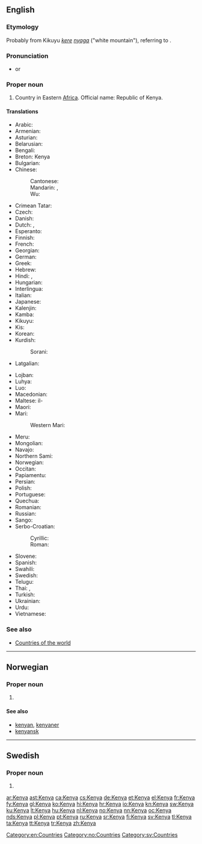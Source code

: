 ==English==
{{wikipedia}}

===Etymology===
Probably from Kikuyu ''[[kere]] [[nyaga]]'' ("white mountain"), referring to {{w|Mount Kenya}}.

===Pronunciation===
* {{IPA|/ˈkɛnjə/|lang=en}} or {{IPA|/ˈkiːnjə/|lang=en}}

===Proper noun===
{{en-proper noun}}

# Country in Eastern [[Africa]]. Official name: Republic of Kenya.

====Translations====
{{trans-top|country in Eastern Africa}}
* Arabic: {{t-|ar|كينيا|f|tr=kiinya}}
* Armenian: {{t-|hy|Քենիա|tr=K'enia}}
* Asturian: {{t-|ast|Keña|f}}
* Belarusian: {{t-|be|Кенія|f|tr=Kénija}}
* Bengali: {{t-|bn|কেনিয়া|sc=Beng}}
* Breton: Kenya
* Bulgarian: {{t-|bg|Кения|f|tr=Kénija}}
* Chinese:
*: Cantonese: {{tø|yue|肯雅|sc=Hani}}
*: Mandarin: {{t-|cmn|肯尼亞|sc=Hani}},  {{t-|cmn|肯尼亚|tr=Kěnníyà|sc=Hani}}
*: Wu: {{tø|wuu|肯尼亚|sc=Hani}}
* Crimean Tatar: {{tø|crh|Keniya}}
* Czech: {{t+|cs|Keňa|f}}
* Danish: {{t-|da|Kenya}}
* Dutch: {{t+|nl|Kenia}}, {{t+|nl|Kenya}}
* Esperanto: {{t-|eo|Kenjo}}
* Finnish: {{t+|fi|Kenia}}
* French: {{t+|fr|Kenya}}
* Georgian: {{t-|ka|კენია|sc=Geor}}
* German: {{t+|de|Kenia}}
* Greek: {{t-|el|Κένυα|f|tr=Kénya}}
* Hebrew: {{t-|he|קניה|f|tr=kenya}}
* Hindi: {{t+|hi|कीनिया|tr=kīniyā}}, {{t-|hi|केन्या|tr=kēn'yā}}
* Hungarian: {{t+|hu|Kenya}}
* Interlingua: {{t-|ia|Kenya}}
* Italian: {{t-|it|Kenya}}
* Japanese: {{t+|ja|ケニア|tr=Kenia}}
* Kalenjin: {{tø|kln|Kenya}}
* Kamba: {{tø|kam|Kenya}}
* Kikuyu: {{tø|ki|Kenya}}
* Kis: {{tø|kis|Kenya}}
* Korean: {{t+|ko|케냐|tr=Kenya|sc=Hang}}
* Kurdish:
*: Sorani: {{t|ku|کینیا|sc=ku-Arab}}
* Latgalian: {{tø|ltg|Keneja}}
{{trans-mid}}
* Lojban: {{t|jbo|kenias}}
* Luhya: {{tø|luy|Kenya}}
* Luo: {{tø|luo|Kenya}}
* Macedonian: {{t+|mk|Кенија|f|tr=Kénija}}
* Maltese: il-{{t-|mt|Kenja}}
* Maori: {{t|mi|Kēnia}}
* Mari:
*: Western Mari: {{tø|mrj|Кени}}
* Meru: {{tø|mer|Kenya}}
* Mongolian: {{t-|mn|Кени|tr=Kéni|sc=Cyrl}}
* Navajo: {{tø|nv|Kénya}}
* Northern Sami: {{tø|se|Kenia}}
* Norwegian: {{t+|no|Kenya}}
* Occitan: {{t+|oc|Kenya|m}}
* Papiamentu: {{tø|pap|Kenia}}
* Persian: {{t-|fa|کنیا}}
* Polish: {{t+|pl|Kenia|f}}
* Portuguese: {{t+|pt|Quénia|f}}
* Quechua: {{t|qu|Kinya}}
* Romanian: {{t-|ro|Kenya|f}}
* Russian: {{t+|ru|Кения|f|tr=Kénija}}
* Sango: {{t|sg|Kenyäa}}
* Serbo-Croatian:
*: Cyrillic: {{t-|sh|Кенија|f|sc=Cyrl}}
*: Roman: {{t-|sh|Kenija|f}}
* Slovene: {{t+|sl|Kenija|f}}
* Spanish: {{t+|es|Kenia|f}}
* Swahili: {{t+|sw|kenya}}
* Swedish: {{t+|sv|Kenya}}
* Telugu: {{t+|te|కెన్యా}}
* Thai: {{t+|th|เคนยา}}, {{t-|th|ประเทศเคนยา}}
* Turkish: {{t+|tr|Kenya}}
* Ukrainian: {{t+|uk|Кенія|f|tr=Kénija}}
* Urdu: {{t-|ur|کینیا|tr=kīniyā}}
* Vietnamese: {{t-|vi|Kenya}}
{{trans-bottom}}

===See also===
* [[Appendix:Countries of the world|Countries of the world]]

[[Category:en:Countries]]

----

==Norwegian==

===Proper noun===
{{head|no|proper noun}}

# {{l|en|Kenya}}

====See also====
* [[kenyan]], [[kenyaner]]
* [[kenyansk]]

[[Category:no:Countries]]

----

==Swedish==

===Proper noun===
{{head|sv|proper noun}}

# {{l|en|Kenya}}

[[Category:sv:Countries]]

[[ar:Kenya]]
[[ast:Kenya]]
[[ca:Kenya]]
[[cs:Kenya]]
[[de:Kenya]]
[[et:Kenya]]
[[el:Kenya]]
[[fr:Kenya]]
[[fy:Kenya]]
[[gl:Kenya]]
[[ko:Kenya]]
[[hi:Kenya]]
[[hr:Kenya]]
[[io:Kenya]]
[[kn:Kenya]]
[[sw:Kenya]]
[[ku:Kenya]]
[[lt:Kenya]]
[[hu:Kenya]]
[[nl:Kenya]]
[[no:Kenya]]
[[nn:Kenya]]
[[oc:Kenya]]
[[nds:Kenya]]
[[pl:Kenya]]
[[pt:Kenya]]
[[ru:Kenya]]
[[sr:Kenya]]
[[fi:Kenya]]
[[sv:Kenya]]
[[tl:Kenya]]
[[ta:Kenya]]
[[tt:Kenya]]
[[tr:Kenya]]
[[zh:Kenya]]